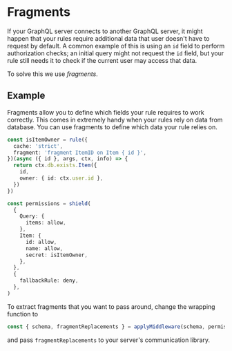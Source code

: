 # Fragments

If your GraphQL server connects to another GraphQL server, it might happen that your rules require additional data that user doesn't have to request by default. A common example of this is using an `id` field to perform authorization checks; an initial query might not request the `id` field, but your rule still needs it to check if the current user may access that data.

To solve this we use _fragments_.

## Example

Fragments allow you to define which fields your rule requires to work correctly. This comes in extremely handy when your rules rely on data from database. You can use fragments to define which data your rule relies on.

```ts
const isItemOwner = rule({
  cache: 'strict',
  fragment: 'fragment ItemID on Item { id }',
})(async ({ id }, args, ctx, info) => {
  return ctx.db.exists.Item({
    id,
    owner: { id: ctx.user.id },
  })
})

const permissions = shield(
  {
    Query: {
      items: allow,
    },
    Item: {
      id: allow,
      name: allow,
      secret: isItemOwner,
    },
  },
  {
    fallbackRule: deny,
  },
)
```

To extract fragments that you want to pass around, change the wrapping function to

```ts
const { schema, fragmentReplacements } = applyMiddleware(schema, permissions)
```

and pass `fragmentReplacements` to your server's communication library.
